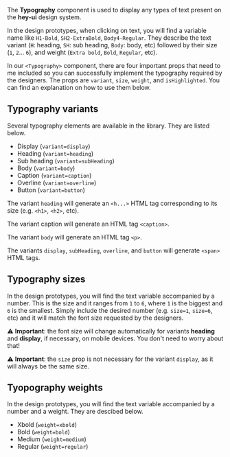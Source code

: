 The **Typography** component is used to display any types of text present on the **hey-ui** design system.

In the design prototypes, when clicking on text, you will find a variable name like `H1-Bold`, `SH2-ExtraBold`, `Body4-Regular`.
They describe the text variant (`H`: heading, `SH`: sub heading, `Body`: body, etc) followed by their size (`1`, `2`... `6`), and weight (`Extra bold`, `Bold`, `Regular`, etc).

In our `<Typography>` component, there are four important props that need to me included so you can successfully implement the typography required by the designers.
The props are `variant`, `size`, `weight`, and `isHighlighted`. You can find an explanation on how to use them below.

## Typography variants

Several typography elements are available in the library. They are listed below.

- Display (`variant=display`)
- Heading (`variant=heading`)
- Sub heading (`variant=subHeading`)
- Body (`variant=body`)
- Caption (`variant=caption`)
- Overline (`variant=overline`)
- Button (`variant=button`)

The variant `heading` will generate an `<h...>` HTML tag corresponding to its size (e.g. `<h1>`, `<h2>`, etc).

The variant caption will generate an HTML tag `<caption>`.

The variant `body` will generate an HTML tag `<p>`.

The variants `display`, `subHeading`, `overline`, and `button` will generate `<span>` HTML tags.

## Typography sizes

In the design prototypes, you will find the text variable accompanied by a number. This is the size and it ranges from `1` to `6`, where `1` is the biggest and `6` is the smallest.
Simply include the desired number (e.g. `size=1`, `size=6`, etc) and it will match the font size requested by the designers.

⚠️ **Important**: the font size will change automatically for variants **heading** and **display**, if necessary, on mobile devices. You don't need to worry about that!

⚠️ **Important**: the `size` prop is not necessary for the variant `display`, as it will always be the same size.

## Tyopography weights

In the design prototypes, you will find the text variable accompanied by a number and a weight. They are descibed below.

- Xbold (`weight=xbold`)
- Bold (`weight=bold`)
- Medium (`weight=medium`)
- Regular (`weight=regular`)
